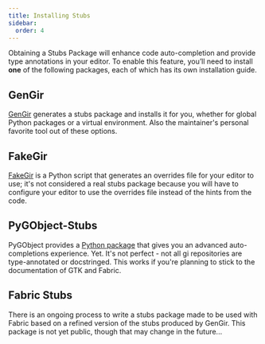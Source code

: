 ```yaml
---
title: Installing Stubs
sidebar:
  order: 4
---
```


Obtaining a Stubs Package will enhance code auto-completion and provide type annotations in your editor. To enable this feature, you’ll need to install **one** of the following packages, each of which has its own installation guide.

## GenGir

[GenGir](https://github.com/santiagocezar/gengir) generates a stubs package and installs it for you, whether for global Python packages or a virtual environment. Also the maintainer's personal favorite tool out of these options.

## FakeGir

[FakeGir](https://github.com/strycore/fakegir) is a Python script that generates an overrides file for your editor to use; it's not considered a real stubs package because you will have to configure your editor to use the overrides file instead of the hints from the code.

## PyGObject-Stubs

PyGObject provides a [Python package](https://github.com/pygobject/pygobject-stubs) that gives you an advanced auto-completions experience. Yet. It's not perfect - not all gi repositories are type-annotated or docstringed. This works if you're planning to stick to the documentation of GTK and Fabric.

## Fabric Stubs

There is an ongoing process to write a stubs package made to be used with Fabric based on a refined version of the stubs produced by GenGir. This package is not yet public, though that may change in the future...
